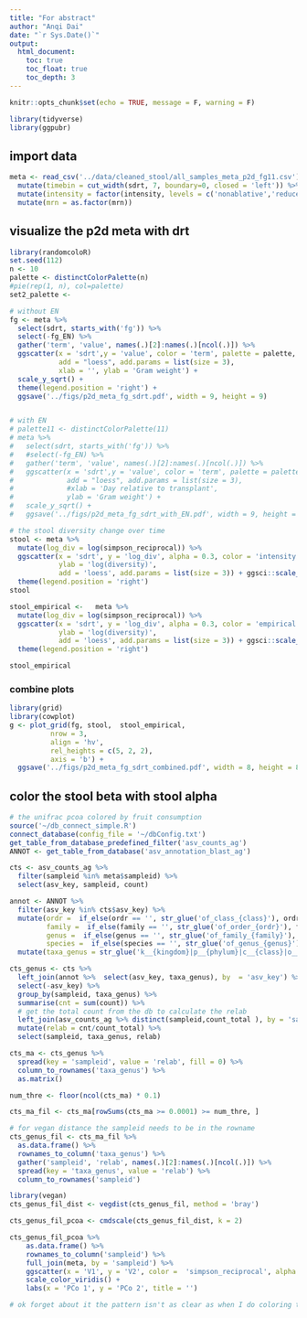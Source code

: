 ```yaml
---
title: "For abstract"
author: "Anqi Dai"
date: "`r Sys.Date()`"
output:
  html_document:
    toc: true
    toc_float: true
    toc_depth: 3
---
```


```r
knitr::opts_chunk$set(echo = TRUE, message = F, warning = F)
```

```r
library(tidyverse)
library(ggpubr)
```

## import data

```r
meta <- read_csv('../data/cleaned_stool/all_samples_meta_p2d_fg11.csv') %>% 
  mutate(timebin = cut_width(sdrt, 7, boundary=0, closed = 'left')) %>% 
  mutate(intensity = factor(intensity, levels = c('nonablative','reduced','ablative'))) %>% 
  mutate(mrn = as.factor(mrn))
```

## visualize the p2d meta with drt

```r
library(randomcoloR)
set.seed(112)
n <- 10
palette <- distinctColorPalette(n)
#pie(rep(1, n), col=palette)
set2_palette <- 

# without EN
fg <- meta %>% 
  select(sdrt, starts_with('fg')) %>% 
  select(-fg_EN) %>% 
  gather('term', 'value', names(.)[2]:names(.)[ncol(.)]) %>% 
  ggscatter(x = 'sdrt',y = 'value', color = 'term', palette = palette, alpha = 0.3,
            add = "loess", add.params = list(size = 3),
            xlab = '', ylab = 'Gram weight') + 
  scale_y_sqrt() +
  theme(legend.position = 'right') +
  ggsave('../figs/p2d_meta_fg_sdrt.pdf', width = 9, height = 9)


# with EN
# palette11 <- distinctColorPalette(11)
# meta %>% 
#   select(sdrt, starts_with('fg')) %>% 
#   #select(-fg_EN) %>% 
#   gather('term', 'value', names(.)[2]:names(.)[ncol(.)]) %>% 
#   ggscatter(x = 'sdrt',y = 'value', color = 'term', palette = palette11, alpha = 0.3,
#             add = "loess", add.params = list(size = 3),
#             #xlab = 'Day relative to transplant', 
#             ylab = 'Gram weight') + 
#   scale_y_sqrt() +
#   ggsave('../figs/p2d_meta_fg_sdrt_with_EN.pdf', width = 9, height = 9)

```

```r
# the stool diversity change over time
stool <- meta %>% 
  mutate(log_div = log(simpson_reciprocal)) %>% 
  ggscatter(x = 'sdrt', y = 'log_div', alpha = 0.3, color = 'intensity',xlab = '',
            ylab = 'log(diversity)',
            add = 'loess', add.params = list(size = 3)) + ggsci::scale_color_uchicago()+
  theme(legend.position = 'right')
stool
```


```r
stool_empirical <-   meta %>% 
  mutate(log_div = log(simpson_reciprocal)) %>% 
  ggscatter(x = 'sdrt', y = 'log_div', alpha = 0.3, color = 'empirical', xlab = 'Day relative to transplant',
            ylab = 'log(diversity)',
            add = 'loess', add.params = list(size = 3)) + ggsci::scale_color_startrek() +
  theme(legend.position = 'right')

stool_empirical 
```


### combine plots

```r
library(grid)
library(cowplot)
g <- plot_grid(fg, stool,  stool_empirical, 
          nrow = 3, 
          align = 'hv',
          rel_heights = c(5, 2, 2),
          axis = 'b') +
  ggsave('../figs/p2d_meta_fg_sdrt_combined.pdf', width = 8, height = 8)


```

## color the stool beta with stool alpha

```r
# the unifrac pcoa colored by fruit consumption
source('~/db_connect_simple.R')
connect_database(config_file = '~/dbConfig.txt')
get_table_from_database_predefined_filter('asv_counts_ag') 
ANNOT <- get_table_from_database('asv_annotation_blast_ag')

cts <- asv_counts_ag %>% 
  filter(sampleid %in% meta$sampleid) %>% 
  select(asv_key, sampleid, count) 

annot <- ANNOT %>% 
  filter(asv_key %in% cts$asv_key) %>% 
  mutate(ordr =  if_else(ordr == '', str_glue('of_class_{class}'), ordr),
         family =  if_else(family == '', str_glue('of_order_{ordr}'), family),
         genus =  if_else(genus == '', str_glue('of_family_{family}'), genus),
         species =  if_else(species == '', str_glue('of_genus_{genus}'), species)) %>% 
  mutate(taxa_genus = str_glue('k__{kingdom}|p__{phylum}|c__{class}|o__{ordr}|f__{family}|g__{genus}'))

cts_genus <- cts %>% 
  left_join(annot %>%  select(asv_key, taxa_genus), by  = 'asv_key') %>% 
  select(-asv_key) %>% 
  group_by(sampleid, taxa_genus) %>% 
  summarise(cnt = sum(count)) %>% 
  # get the total count from the db to calculate the relab
  left_join(asv_counts_ag %>% distinct(sampleid,count_total ), by = 'sampleid') %>% 
  mutate(relab = cnt/count_total) %>% 
  select(sampleid, taxa_genus, relab) 

cts_ma <- cts_genus %>% 
  spread(key = 'sampleid', value = 'relab', fill = 0) %>% 
  column_to_rownames('taxa_genus') %>% 
  as.matrix()

num_thre <- floor(ncol(cts_ma) * 0.1)

cts_ma_fil <- cts_ma[rowSums(cts_ma >= 0.0001) >= num_thre, ]

# for vegan distance the sampleid needs to be in the rowname
cts_genus_fil <- cts_ma_fil %>% 
  as.data.frame() %>% 
  rownames_to_column('taxa_genus') %>% 
  gather('sampleid', 'relab', names(.)[2]:names(.)[ncol(.)]) %>% 
  spread(key = 'taxa_genus', value = 'relab') %>% 
  column_to_rownames('sampleid')

library(vegan)
cts_genus_fil_dist <- vegdist(cts_genus_fil, method = 'bray')

cts_genus_fil_pcoa <- cmdscale(cts_genus_fil_dist, k = 2) 

cts_genus_fil_pcoa %>% 
    as.data.frame() %>% 
    rownames_to_column('sampleid') %>% 
    full_join(meta, by = 'sampleid') %>% 
    ggscatter(x = 'V1', y = 'V2', color =  'simpson_reciprocal', alpha = 0.3) +
    scale_color_viridis() +
    labs(x = 'PCo 1', y = 'PCo 2', title = '') 

# ok forget about it the pattern isn't as clear as when I do coloring the diet beta with diet alpha
```

